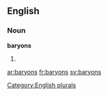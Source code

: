 
==English==

===Noun===
'''baryons'''

# {{plural of|[[baryon]]}}

{{anagrams:en/abnorsy}}
[[Category:English plurals]]

[[ar:baryons]]
[[fr:baryons]]
[[sv:baryons]]